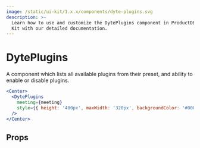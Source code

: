 ```yaml
---
image: /static/ui-kit/1.x.x/components/dyte-plugins.svg
description: >-
  Learn how to use and customize the DytePlugins component in ProductDB's React UI
  Kit with our detailed documentation.
---
```


# DytePlugins

A component which lists all available plugins from their preset,
and ability to enable or disable plugins.

```jsx live
<Center>
  <DytePlugins
    meeting={meeting}
    style={{ height: '480px', maxWidth: '320px', backgroundColor: '#000' }}
  />
</Center>
```

## Props

<PropsTable of="dyte-plugins" />

<head>
  <title>React UI Kit DytePlugins</title>
</head>
